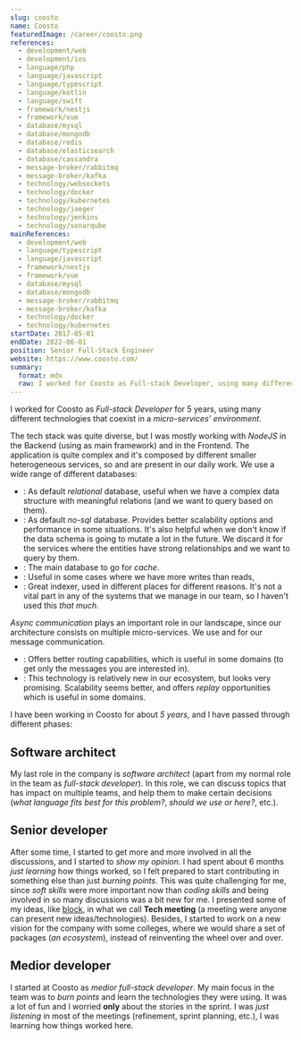 ```yaml
---
slug: coosto
name: Coosto
featuredImage: /career/coosto.png
references:
  - development/web
  - development/ios
  - language/php
  - language/javascript
  - language/typescript
  - language/kotlin
  - language/swift
  - framework/nestjs
  - framework/vue
  - database/mysql
  - database/mongodb
  - database/redis
  - database/elasticsearch
  - database/cassandra
  - message-broker/rabbitmq
  - message-broker/kafka
  - technology/websockets
  - technology/docker
  - technology/kubernetes
  - technology/jaeger
  - technology/jenkins
  - technology/sonarqube
mainReferences:
  - development/web
  - language/typescript
  - language/javascript
  - framework/nestjs
  - framework/vue
  - database/mysql
  - database/mongodb
  - message-broker/rabbitmq
  - message-broker/kafka
  - technology/docker
  - technology/kubernetes
startDate: 2017-05-01
endDate: 2022-06-01
position: Senior Full-Stack Engineer
website: https://www.coosto.com/
summary:
  format: mdx
  raw: I worked for Coosto as Full-stack Developer, using many different technologies that coexist in a micro-services' environment. I was usually the **🎩 Joker card** in my team, since I'm able to complete _any kind task_ (Frontend, Backend or DevOps, even [nolink](development/ios) sometimes).
---
```


I worked for Coosto as _Full-stack Developer_ for 5 years, using many different technologies that coexist in a _micro-services' environment_.

The tech stack was quite diverse, but I was mostly working with _NodeJS_ in the Backend (using [](framework/nestjs) as main framework) and [](framework/vue) in the Frontend. The application is quite complex and it's composed by different smaller heterogeneous services, so [](technology/docker) and [](technology/kubernetes) are present in our daily work. We use a wide range of different databases:

- **[](database/mysql)**: As default _relational_ database, useful when we have a complex data structure with meaningful relations (and we want to query based on them).
- **[](database/mongodb)**: As default _no-sql_ database. Provides better scalability options and performance in some situations. It's also helpful when we don't know if the data schema is going to mutate a lot in the future. We discard it for the services where the entities have strong relationships and we want to query by them.
- **[](database/redis)**: The main database to go for _cache_.
- **[](database/cassandra)**: Useful in some cases where we have more writes than reads,
- **[](database/elastic)**: Great indexer, used in different places for different reasons. It's not a vital part in any of the systems that we manage in our team, so I haven't used this _that much_.

_Async communication_ plays an important role in our landscape, since our architecture consists on multiple micro-services. We use [](message-broker/rabbitmq) and [](message-broker/kafka) for our message communication.

- [](message-broker/rabbitmq): Offers better routing capabilities, which is useful in some domains (to get only the messages you are interested in).
- [](message-broker/kafka): This technology is relatively new in our ecosystem, but looks very promising. Scalability seems better, and offers _replay_ opportunities which is useful in some domains.

I have been working in Coosto for about _5 years_, and I have passed through different phases:

## Software architect

My last role in the company is _software architect_ (apart from my normal role in the team as _full-stack developer_). In this role, we can discuss topics that has impact on multiple teams, and help them to make certain decisions (_what language fits best for this problem?_, _should we use [](message-broker/kafka) or [](message-broker/rabbitmq) here?_, etc.).

## Senior developer

After some time, I started to get more and more involved in all the discussions, and I started to _show my opinion_. I had spent about 6 months _just learning_ how things worked, so I felt prepared to start contributing in something else than just _burning points_. This was quite challenging for me, since _soft skills_ were more important now than _coding skills_ and being involved in so many discussions was a bit new for me.
I presented some of my ideas, like [block](technology/graphql), in what we call **Tech meeting** (a meeting were anyone can present new ideas/technologies). Besides, I started to work on a new vision for the company with some colleges, where we would share a set of packages (_an ecosystem_), instead of reinventing the wheel over and over.

## Medior developer

I started at Coosto as _medior full-stack developer_. My main focus in the team was to _burn points_ and learn the technologies they were using. It was a lot of fun and I worried **only** about the stories in the sprint. I was _just listening_ in most of the meetings (refinement, sprint planning, etc.), I was learning how things worked here.
